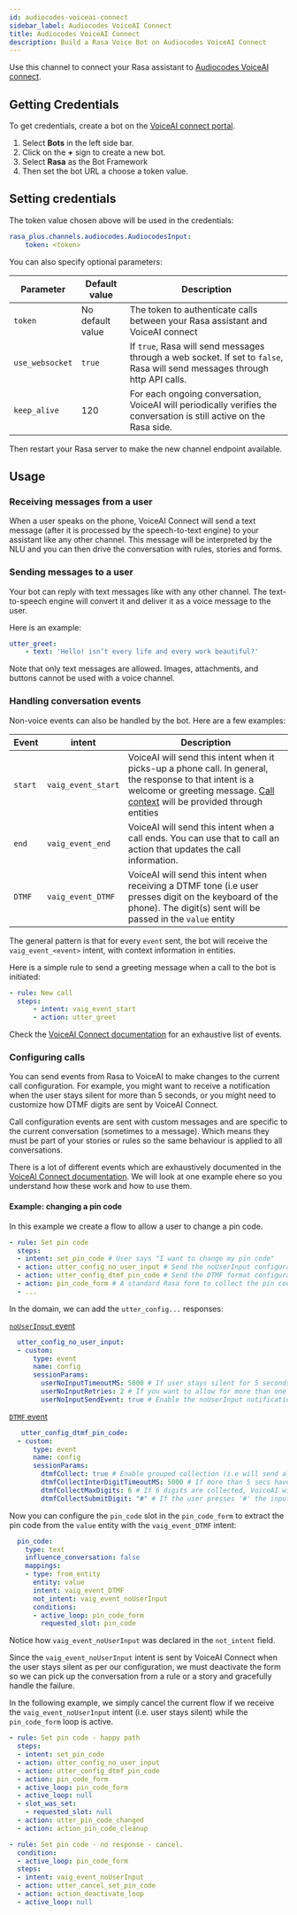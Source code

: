 ```yaml
---
id: audiocodes-voiceai-connect
sidebar_label: Audiocodes VoiceAI Connect
title: Audiocodes VoiceAI Connect
description: Build a Rasa Voice Bot on Audiocodes VoiceAI Connect
---
```




<RasaProLabel/>

<RasaProBanner/>

Use this channel to connect your Rasa assistant to [Audiocodes VoiceAI connect](https://www.audiocodes.com/solutions-products/voiceai/voiceai-connect).
## Getting Credentials

To get credentials, create a bot on the [VoiceAI connect portal](https://voiceaiconnect.audiocodes.io/).

1. Select **Bots** in the left side bar.
2. Click on the **+** sign to create a new bot.
3. Select **Rasa** as the Bot Framework
4. Then set the bot URL a choose a token value.

## Setting credentials

The token value chosen above will be used in the credentials:

```yaml
rasa_plus.channels.audiocodes.AudiocodesInput:
    token: <token>
```

You can also specify optional parameters:

| Parameter       | Default value    | Description                                                                                                                 |
| --------------- | ---------------- | --------------------------------------------------------------------------------------------------------------------------- |
| `token`         | No default value | The token to authenticate calls between your Rasa assistant and VoiceAI connect                                             |
| `use_websocket` | `true`           | If `true`, Rasa will send messages through a web socket. If set to `false`, Rasa will send messages through http API calls. |
| `keep_alive`    | 120              | For each ongoing conversation, VoiceAI will periodically verifies the conversation is still active on the Rasa side.        |

Then restart your Rasa server to make the new channel endpoint available.

## Usage

### Receiving messages from a user

When a user speaks on the phone, VoiceAI Connect will send a text message (after it is processed by the speech-to-text engine) to your assistant like any other channel.
This message will be interpreted by the NLU and you can then drive the conversation with rules, stories and forms.

### Sending messages to a user

Your bot can reply with text messages like with any other channel. The text-to-speech engine will convert it and deliver it as a voice message to the user.

Here is an example:

```yaml
utter_greet:
    - text: 'Hello! isn’t every life and every work beautiful?'
```

Note that only text messages are allowed. Images, attachments, and buttons cannot be used with a voice channel.

### Handling conversation events

Non-voice events can also be handled by the bot. Here are a few examples:

| Event   | intent             | Description                                                                                                                                                                                                                                                                                                                                |
| ------- | ------------------ | ------------------------------------------------------------------------------------------------------------------------------------------------------------------------------------------------------------------------------------------------------------------------------------------------------------------------------------------ |
| `start` | `vaig_event_start` | VoiceAI will send this intent when it picks-up a phone call. In general, the response to that intent is a welcome or greeting message. [Call context](https://techdocs.audiocodes.com/voice-ai-connect/#VAIG_Combined/call-initiation.htm?TocPath=Bot%2520integration%257CBasic%2520behavior%257C_____1) will be provided through entities |
| `end`   | `vaig_event_end`   | VoiceAI will send this intent when a call ends. You can use that to call an action that updates the call information.                                                                                                                                                                                                            |
| `DTMF`  | `vaig_event_DTMF`  | VoiceAI will send this intent when receiving a DTMF tone (i.e user presses digit on the keyboard of the phone). The digit(s) sent will be passed in the `value` entity                                                                                                                                                                     |

The general pattern is that for every `event` sent, the bot will receive the `vaig_event_<event>` intent, with context information in entities.

Here is a simple rule to send a greeting message when a call to the bot is initiated:

```yaml
- rule: New call
  steps:
      - intent: vaig_event_start
      - action: utter_greet
```

Check the [VoiceAI Connect documentation](https://techdocs.audiocodes.com/voice-ai-connect/#VAIG_Combined/voiceai_connect.htm?TocPath=VoiceAI%2520Connect%257C_____0) for an exhaustive list of events.

### Configuring calls

You can send events from Rasa to VoiceAI to make changes to the current call configuration.
For example, you might want to receive a notification when the user stays silent for more than 5 seconds, or you might need to customize how DTMF digits are sent by VoiceAI Connect.

Call configuration events are sent with custom messages and are specific to the current conversation (sometimes to a message).
Which means they must be part of your stories or rules so the same behaviour is applied to all conversations.

There is a lot of different events which are exhaustively documented in the [VoiceAI Connect documentation](https://techdocs.audiocodes.com/voice-ai-connect/#VAIG_Combined/voiceai_connect.htm?TocPath=VoiceAI%2520Connect%257C_____0).
We will look at one example ehere so you understand how these work and how to use them.

#### Example: changing a pin code

In this example we create a flow to allow a user to change a pin code.

```yaml
- rule: Set pin code
  steps:
  - intent: set_pin_code # User says "I want to change my pin code"
  - action: utter_config_no_user_input # Send the noUserInput configuration event
  - action: utter_config_dtmf_pin_code # Send the DTMF format configuration event
  - action: pin_code_form # A standard Rasa form to collect the pin code from the user
  - ...
```

In the domain, we can add the `utter_config...` responses:

[`noUserInput` event](https://techdocs.audiocodes.com/voice-ai-connect/#VAIG_Combined/inactivity-detection.htm?TocPath=Bot%2520integration%257CReceiving%2520notifications%257C_____3)
```yaml
  utter_config_no_user_input:
  - custom:
      type: event
      name: config
      sessionParams:
        userNoInputTimeoutMS: 5000 # If user stays silent for 5 seconds or more, the notification will be sent
        userNoInputRetries: 2 # If you want to allow for more than one notification during a call
        userNoInputSendEvent: true # Enable the noUserInput notification
```

[`DTMF` event](https://techdocs.audiocodes.com/voice-ai-connect/#VAIG_Combined/receive-dtmf.htm?TocPath=Bot%2520integration%257CReceiving%2520notifications%257C_____2)
```yaml
   utter_config_dtmf_pin_code:
  - custom:
      type: event
      name: config
      sessionParams:
        dtmfCollect: true # Enable grouped collection (i.e will send all digit at once instead of one payload per digit)
        dtmfCollectInterDigitTimeoutMS: 5000 # If more than 5 secs have passed since a digit was pressed, the input is considered completed and will be sent to the bot
        dtmfCollectMaxDigits: 6 # If 6 digits are collected, VoiceAI will send those 6 digits even if the user keeps pressing buttons
        dtmfCollectSubmitDigit: "#" # If the user presses '#' the input is considered completed and will be sent to the bot
```


Now you can configure the `pin_code` slot in the `pin_code_form` to extract the pin code from the `value` entity with the `vaig_event_DTMF` intent:

```yaml
  pin_code:
    type: text
    influence_conversation: false
    mappings:
    - type: from_entity
      entity: value
      intent: vaig_event_DTMF
      not_intent: vaig_event_noUserInput
      conditions:
      - active_loop: pin_code_form
        requested_slot: pin_code
```

Notice how `vaig_event_noUserInput` was declared in the `not_intent` field. 

Since the `vaig_event_noUserInput` intent is sent by VoiceAI Connect when the user stays silent as per our configuration,
we must deactivate the form so we can pick up the conversation from a rule or a story and gracefully handle the failure.

In the following example, we simply cancel the current flow if we receive the `vaig_event_noUserInput` intent (i.e. user stays silent) while the `pin_code_form` loop is active.

```yaml
- rule: Set pin code - happy path
  steps:
  - intent: set_pin_code
  - action: utter_config_no_user_input
  - action: utter_config_dtmf_pin_code
  - action: pin_code_form
  - active_loop: pin_code_form
  - active_loop: null
  - slot_was_set:
    - requested_slot: null
  - action: utter_pin_code_changed
  - action: action_pin_code_cleanup

- rule: Set pin code - no response - cancel.
  condition:
  - active_loop: pin_code_form
  steps:
  - intent: vaig_event_noUserInput
  - action: utter_cancel_set_pin_code
  - action: action_deactivate_loop
  - active_loop: null
```